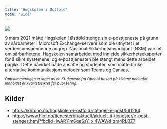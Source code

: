 ```yaml
---
title: 'Høgskolen i Østfold'
mode: 'wide'
---
```


<Frame>
<img src="/images/hogskolen-i-ostfold.png" noZoom/>
</Frame>

9 mars 2021 måtte Høgskolen i Østfold stenge sin e-posttjeneste på grunn av sårbarheter i Microsoft Exchange-servere som ble utnyttet i et verdensomspennende angrep. Nasjonal Sikkerhetsmyndighet (NSM) varslet om sårbarhetene. Høgskolen samarbeidet med innleide sikkerhetseksperter for å sikre systemene, og e-posttjenesten ble stengt mens dette arbeidet pågikk. Dette påvirket både ansatte og studenter, som måtte bruke alternative kommunikasjonsmetoder som Teams og Canvas.

<sup><i>Oppsummeringen er laget av en KI-tjeneste fra OpenAI basert på kildene nedenfor. Innholdet er kvalitetssikret før publisering.</i></sup>

## Kilder
- https://khrono.no/hogskolen-i-ostfold-stenger-e-post/561284
- https://www.hiof.no/tjenester/it/aktuelt/aktuelt-it-tjenester/e-post-stenges.html?fbclid=IwAR11m6qeSsY_xi4WAWd_zm4RLBZ7
